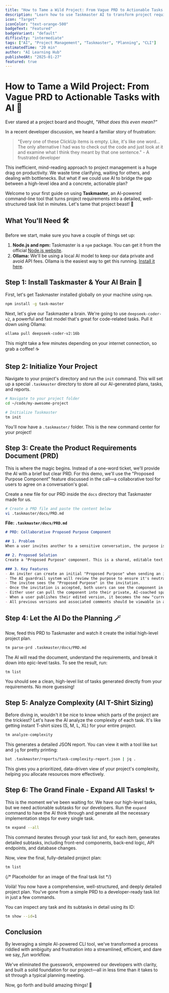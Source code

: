 ```yaml
---
title: "How to Tame a Wild Project: From Vague PRD to Actionable Tasks with AI"
description: "Learn how to use Taskmaster AI to transform project requirements into detailed, actionable task lists"
icon: "Target"
iconColor: "text-orange-500"
badgeText: "Featured"
badgeVariant: "default"
difficulty: "intermediate"
tags: ["AI", "Project Management", "Taskmaster", "Planning", "CLI"]
estimatedTime: "20 min"
author: "AI Learning Hub"
publishedAt: "2025-01-27"
featured: true
---
```


# How to Tame a Wild Project: From Vague PRD to Actionable Tasks with AI 🚀

Ever stared at a project board and thought, *"What does this even mean?"*

In a recent developer discussion, we heard a familiar story of frustration:

> "Every one of these ClickUp items is empty. Like, it's like one word... The only alternative I had was to check out the code and just look at it and examine what I think they meant by that one sentence." - A frustrated developer

This inefficient, mind-reading approach to project management is a huge drag on productivity. We waste time clarifying, waiting for others, and dealing with bottlenecks. But what if we could use AI to bridge the gap between a high-level idea and a concrete, actionable plan?

Welcome to your first guide on using **Taskmaster**, an AI-powered command-line tool that turns project requirements into a detailed, well-structured task list in minutes. Let's tame that project beast! 🦁

## What You'll Need 🛠️

Before we start, make sure you have a couple of things set up:

1.  **Node.js and npm:** Taskmaster is a `npm` package. You can get it from the official [Node.js website](https://nodejs.org/).
2.  **Ollama:** We'll be using a local AI model to keep our data private and avoid API fees. Ollama is the easiest way to get this running. [Install it here](https://ollama.com/).

## Step 1: Install Taskmaster & Your AI Brain 🧠

First, let's get Taskmaster installed globally on your machine using `npm`.

```sh
npm install -g task-master
```

Next, let's give our Taskmaster a brain. We're going to use `deepseek-coder-v2`, a powerful and fast model that's great for code-related tasks. Pull it down using Ollama:

```sh
ollama pull deepseek-coder-v2:16b
```

This might take a few minutes depending on your internet connection, so grab a coffee! ☕

## Step 2: Initialize Your Project

Navigate to your project's directory and run the `init` command. This will set up a special `.taskmaster` directory to store all our AI-generated plans, tasks, and reports.

```sh
# Navigate to your project folder
cd ~/code/my-awesome-project

# Initialize Taskmaster
tm init
```

You'll now have a `.taskmaster/` folder. This is the new command center for your project!

## Step 3: Create the Product Requirements Document (PRD)

This is where the magic begins. Instead of a one-word ticket, we'll provide the AI with a brief but clear PRD. For this demo, we'll use the "Proposed Purpose Component" feature discussed in the call—a collaborative tool for users to agree on a conversation's goal.

Create a new file for our PRD inside the `docs` directory that Taskmaster made for us.

```sh
# Create a PRD file and paste the content below
vi .taskmaster/docs/PRD.md
```

**File: `.taskmaster/docs/PRD.md`**
```markdown
# PRD: Collaborative Proposed Purpose Component

## 1. Problem
When a user invites another to a sensitive conversation, the purpose isn't always clear or agreed upon. The invitee may be hesitant to accept if the purpose, set unilaterally by the inviter, seems biased. We need a way for both parties to collaboratively define the purpose of the conversation.

## 2. Proposed Solution
Create a "Proposed Purpose" component. This is a shared, editable text component that lives within a conversation room.

### 3. Key Features
- An inviter can create an initial "Proposed Purpose" when sending an invitation.
- The AI guardrail system will review the purpose to ensure it's neutral and productive before it can be sent.
- The invitee sees the "Proposed Purpose" in the invitation.
- Once the invitation is accepted, both users can see the component in the public chat room.
- Either user can pull the component into their private, AI-coached space to work on their own version.
- When a user publishes their edited version, it becomes the new "current" version in the public room.
- All previous versions and associated comments should be viewable in a version history thread.
```

## Step 4: Let the AI Do the Planning 🪄

Now, feed this PRD to Taskmaster and watch it create the initial high-level project plan.

```sh
tm parse-prd .taskmaster/docs/PRD.md
```

The AI will read the document, understand the requirements, and break it down into epic-level tasks. To see the result, run:

```sh
tm list
```

You should see a clean, high-level list of tasks generated directly from your requirements. No more guessing!

## Step 5: Analyze Complexity (AI T-Shirt Sizing)

Before diving in, wouldn't it be nice to know which parts of the project are the trickiest? Let's have the AI analyze the complexity of each task. It's like getting instant T-shirt sizes (S, M, L, XL) for your entire project.

```sh
tm analyze-complexity
```

This generates a detailed JSON report. You can view it with a tool like `bat` and `jq` for pretty printing:

```sh
bat .taskmaster/reports/task-complexity-report.json | jq .
```
This gives you a prioritized, data-driven view of your project's complexity, helping you allocate resources more effectively.

## Step 6: The Grand Finale - Expand All Tasks! ✨

This is the moment we've been waiting for. We have our high-level tasks, but we need actionable subtasks for our developers. Run the `expand` command to have the AI think through and generate all the necessary implementation steps for every single task.

```sh
tm expand --all
```

This command iterates through your task list and, for each item, generates detailed subtasks, including front-end components, back-end logic, API endpoints, and database changes.

Now, view the final, fully-detailed project plan:

```sh
tm list
```

  {/* Placeholder for an image of the final task list */}

Voilà! You now have a comprehensive, well-structured, and deeply detailed project plan. You've gone from a simple PRD to a developer-ready task list in just a few commands.

You can inspect any task and its subtasks in detail using its ID:

```sh
tm show --id=1
```

## Conclusion

By leveraging a simple AI-powered CLI tool, we've transformed a process riddled with ambiguity and frustration into a streamlined, efficient, and dare we say, *fun* workflow.

We've eliminated the guesswork, empowered our developers with clarity, and built a solid foundation for our project—all in less time than it takes to sit through a typical planning meeting.

Now, go forth and build amazing things! 🥳